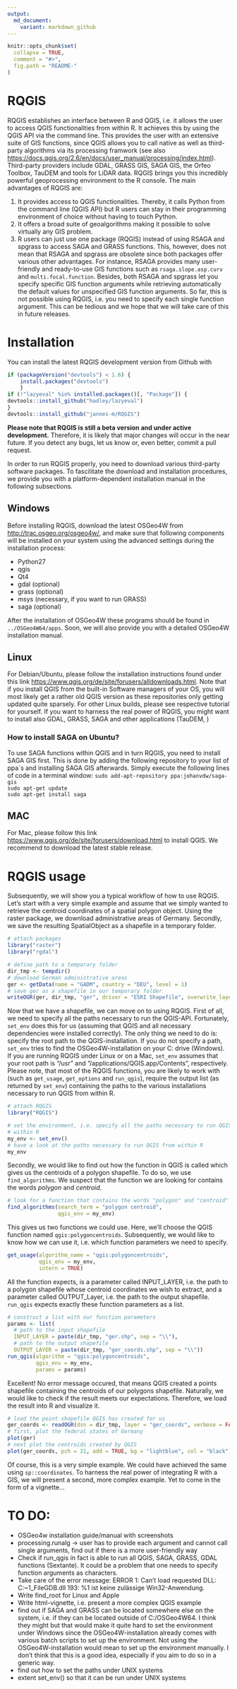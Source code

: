 ```yaml
---
output:
  md_document:
    variant: markdown_github
---
```


<!-- README.md is generated from README.Rmd. Please edit that file -->

```r
knitr::opts_chunk$set(
  collapse = TRUE,
  comment = "#>",
  fig.path = "README-"
)
```



<!-- C:\OSGeo4W64\bin\python-qgis -> opens Python!! -->

# RQGIS
RQGIS establishes an interface between R and QGIS, i.e. it allows the user to access QGIS functionalities from within R. It achieves this by using the QGIS API via the command line. This provides the user with an extensive suite of GIS functions, since QGIS allows you to call native as well as third-party algorithms via its processing framwork (see also [https://docs.qgis.org/2.6/en/docs/user_manual/processing/index.html](https://docs.qgis.org/2.6/en/docs/user_manual/processing/index.html)). Third-party providers include GDAL, GRASS GIS, SAGA GIS, the Orfeo Toolbox, TauDEM and tools for LiDAR data. RQGIS brings you this incredibly powerful geoprocessing environment to the R console. The main advantages of RQGIS are:

1. It provides access to QGIS functionalities. Thereby, it calls Python from the command line (QGIS API) but R users can stay in their programming environment of choice without having to touch Python.
2. It offers a broad suite of geoalgorithms making it possible to solve virtually any GIS problem. 
3. R users can just use one package (RQGIS) instead of using RSAGA and spgrass to access SAGA and GRASS functions. This, however, does not mean that RSAGA and spgrass are obsolete since both packages offer various other advantages. For instance, RSAGA provides many user-friendly and ready-to-use GIS functions such as `rsaga.slope.asp.curv` and `multi.focal.function`. Besides, both RSAGA and spgrass let you specify specific GIS function arguments while retrieving automatically the default values for unspecified GIS function arguments. So far, this is not possible using RQGIS, i.e. you need to specify each single function argument. This can be tedious and we hope that we will take care of this in future releases.

# Installation 

You can install the latest RQGIS development version from Github with

```r
if (packageVersion("devtools") < 1.6) {
    install.packages("devtools")    
    }
if (!"lazyeval" %in% installed.packages()[, "Package"]) {
devtools::install_github("hadley/lazyeval")  
}
devtools::install_github("jannes-m/RQGIS")
```

**Please note that RQGIS is still a beta version and under active development.** Therefore, it is likely that major changes will occur in the near future. If you detect any bugs, let us know or, even better, commit a pull request.

In order to run RQGIS properly, you need to download various third-party software packages. To fascilitate the download and installation procedures, we provide you with a platform-dependent installation manual in the following subsections.

## Windows
Before installing RQGIS, download the latest OSGeo4W from [http://trac.osgeo.org/osgeo4w/](http://trac.osgeo.org/osgeo4w/), and make sure that following components will be installed on your system using the advanced settings during the installation process:

- Python27
- qgis
- Qt4
- gdal (optional)
- grass (optional)
- msys (necessary, if you want to run GRASS)
- saga (optional)

After the installation of OSGeo4W these programs should be found in `../OSGeo4W64/apps`. Soon, we will also provide you with a detailed OSGeo4W installation manual.

## Linux
For Debian/Ubuntu, please follow the installation instructions found under this link [https://www.qgis.org/de/site/forusers/alldownloads.html](here). Note that if you install QGIS from the built-in Software managers of your OS, you will most likely get a rather old QGIS version as these repositories only getting updated quite sparsely. For other Linux builds, please see respective tutorial for yourself. If you want to harness the real power of RQGIS, you might want to install also GDAL, GRASS, SAGA and other applications (TauDEM, )

### How to install SAGA on Ubuntu?
To use SAGA functions within QGIS and in turn RQGIS, you need to install SAGA GIS first. This is done by adding the following repository to your list of ppa´s and installing SAGA GIS afterwards. Simply execute the following lines of code in a terminal window: 
`sudo add-apt-repository ppa:johanvdw/saga-gis`  
`sudo apt-get update`  
`sudo apt-get install saga`  

## MAC
For Mac, please follow this link [https://www.qgis.org/de/site/forusers/download.html](link) to install QGIS. We recommend to download the latest stable release.

# RQGIS usage
Subsequently, we will show you a typical workflow of how to use RQGIS. Let's start with a very simple example and assume that we simply wanted to retrieve the centroid coordinates of a spatial polygon object. 
Using the raster package, we download administrative areas of Germany. Secondly, we save the resulting SpatialObject as a shapefile in a temporary folder.

```r
# attach packages
library("raster")
library("rgdal")

# define path to a temporary folder
dir_tmp <- tempdir()
# download German administrative areas
ger <- getData(name = "GADM", country = "DEU", level = 1)
# save ger as a shapefile in our temporary folder
writeOGR(ger, dir_tmp, "ger", driver = "ESRI Shapefile", overwrite_layer = TRUE)
```

Now that we have a shapefile, we can move on to using RQGIS. First of all, we need to specify all the paths necessary to run the QGIS-API. Fortunately, `set_env` does this for us (assuming that QGIS and all necessary dependencies were installed correctly). The only thing we need to do is: specify the root path to the QGIS-installation. 
If you do not specify a path, `set_env` tries to find the OSGeo4W-installation on your C: drive (Windows). If you are running RQGIS under Linux or on a Mac, `set_env` assumes that your root path is "/usr" and "/applications/QGIS.app/Contents", respectively. Please note, that most of the RQGIS functions, you are likely to work with (such as `get_usage`, `get_options` and `run_qgis`), require the output list (as returned by `set_env`) containing the paths to the various installations necessary to run QGIS from within R.

```r
# attach RQGIS
library("RQGIS")

# set the environment, i.e. specify all the paths necessary to run QGIS from 
# within R
my_env <- set_env()
# have a look at the paths necessary to run QGIS from within R
my_env
```

Secondly, we would like to find out how the function in QGIS is called which gives us the centroids of a polygon shapefile. To do so, we use `find_algorithms`. We suspect that the function we are looking for contains the words *polygon* and *centroid*.

```r
# look for a function that contains the words "polygon" and "centroid"
find_algorithms(search_term = "polygon centroid", 
                qgis_env = my_env)
```

This gives us two functions we could use. Here, we'll choose the QGIS function named `qgis:polygoncentroids`. Subsequently, we would like to know how we can use it, i.e. which function parameters we need to specify.

```r
get_usage(algorithm_name = "qgis:polygoncentroids",
          qgis_env = my_env,
          intern = TRUE)
```

All the function expects, is a parameter called INPUT\_LAYER, i.e. the path to a polygon shapefile whose centroid coordinates we wish to extract, and a parameter called OUTPUT\_Layer, i.e. the path to the output shapefile. `run_qgis` expects exactly these function parameters as a list.

```r
# construct a list with our function parameters
params <- list(
  # path to the input shapefile
  INPUT_LAYER = paste(dir_tmp, "ger.shp", sep = "\\"),
  # path to the output shapefile
  OUTPUT_LAYER = paste(dir_tmp, "ger_coords.shp", sep = "\\"))
run_qgis(algorithm = "qgis:polygoncentroids", 
         qgis_env = my_env,
         params = params)
```

Excellent! No error message occured, that means QGIS created a points shapefile containing the centroids of our polygons shapefile. Naturally, we would like to check if the result meets our expectations. Therefore, we load the result into R and visualize it.

```r
# load the point shapefile QGIS has created for us
ger_coords <- readOGR(dsn = dir_tmp, layer = "ger_coords", verbose = FALSE)
# first, plot the federal states of Germany
plot(ger)
# next plot the centroids created by QGIS
plot(ger_coords, pch = 21, add = TRUE, bg = "lightblue", col = "black")
```

Of course, this is a very simple example. We could have achieved the same using `sp::coordinates`. To harness the real power of integrating R with a GIS, we will present a second, more complex example. Yet to come in the form of a vignette...


# TO DO:

- OSGeo4w installation guide/manual with screenshots
- processing.runalg -> user has to provide each argument and cannot call single arguments, find out if there is a more user-friendly way
- Check if run_qgis in fact is able to run all QGIS, SAGA, GRASS, GDAL functions (Sextante). It could be a problem that one needs to specify function arguments as characters.
- Take care of the error message:
  ERROR 1: Can't load requested DLL: C:\OSGEO4~1\bin\gdalplugins\ogr_FileGDB.dll
  193: %1 ist keine zulässige Win32-Anwendung.
- Write find_root for Linux and Apple
- Write html-vignette, i.e. present a more complex QGIS example
- find out if SAGA and GRASS can be located somewhere else on the system,
    i.e. if they can be located outside of C:/OSGeo4W64. I think they might but that would make it quite hard to set the environment under Windows since the OSGeo4W-installation already comes with various batch scripts to set up the environment. Not using the OSGeo4W-installation would mean to set up the environment manually. I don't think that this is a good idea, especially if you aim to do so in a generic way.
- find out how to set the paths under UNIX systems
- extent set\_env() so that it can be run under UNIX systems
